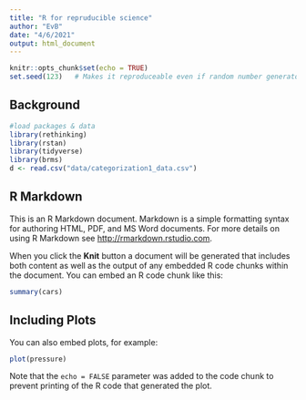 ```yaml
---
title: "R for repruducible science"
author: "EvB"
date: "4/6/2021"
output: html_document
---
```


```r
knitr::opts_chunk$set(echo = TRUE)
set.seed(123)   # Makes it reproduceable even if random number generators are used

```

## Background

```r
#load packages & data
library(rethinking)
library(rstan)
library(tidyverse)
library(brms)
d <- read.csv("data/categorization1_data.csv")
```

## R Markdown

This is an R Markdown document. Markdown is a simple formatting syntax for authoring HTML, PDF, and MS Word documents. For more details on using R Markdown see <http://rmarkdown.rstudio.com>.

When you click the **Knit** button a document will be generated that includes both content as well as the output of any embedded R code chunks within the document. You can embed an R code chunk like this:

```r
summary(cars)
```

## Including Plots

You can also embed plots, for example:

```r
plot(pressure)
```

Note that the `echo = FALSE` parameter was added to the code chunk to prevent printing of the R code that generated the plot.
